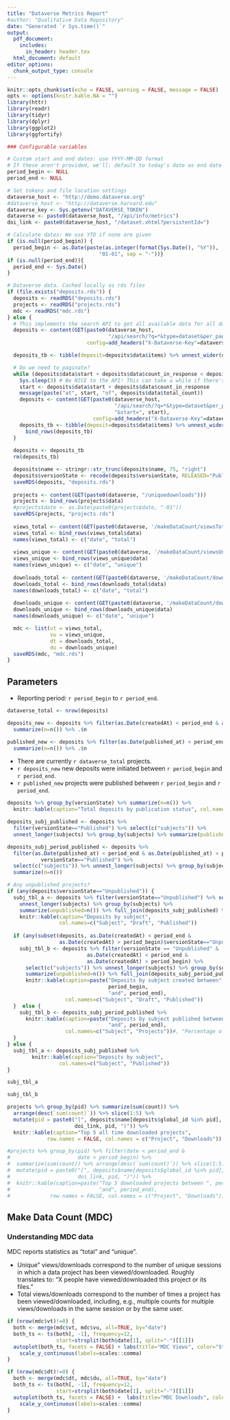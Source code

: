 ```yaml
---
title: "Dataverse Metrics Report"
#author: "Qualitative Data Repository"
date: "Generated `r Sys.time()`"
output:
  pdf_document: 
    includes:
      in_header: header.tex
  html_document: default
editor_options:
  chunk_output_type: console
---
```


```r
knitr::opts_chunk$set(echo = FALSE, warning = FALSE, message = FALSE) 
opts <- options(knitr.kable.NA = "")
library(httr)
library(readr)
library(tidyr)
library(dplyr)
library(ggplot2)
library(ggfortify)

### Configurable variables

# Custom start and end dates: use YYYY-MM-DD format
# If these aren't provided, we'll: default to today's date as end date and to the beginning of the year as the start date
period_begin <- NULL
period_end <- NULL

# Set tokens and file location settings
dataverse_host <- "http://demo.dataverse.org"
#dataverse_host <- "http://dataverse.harvard.edu"
dataverse_key <- Sys.getenv("DATAVERSE_TOKEN")
dataverse <- paste0(dataverse_host, "/api/info/metrics")
doi_link <- paste0(dataverse_host, "/dataset.xhtml?persistentId=")

# Calculate dates: We use YTD if none are given
if (is.null(period_begin)) {
  period_begin <- as.Date(paste(as.integer(format(Sys.Date(), "%Y")),
                              "01-01", sep = "-"))}
if (is.null(period_end)){
  period_end <- Sys.Date()
}

# Dataverse data. Cached locally as rds files
if (file.exists("deposits.rds")) {
  deposits <- readRDS("deposits.rds")
  projects <- readRDS("projects.rds")
  mdc <- readRDS("mdc.rds")
} else {
  # This implements the search API to get all available data for all datasets
  deposits <- content(GET(paste0(dataverse_host,
                                 "/api/search/?q=*&type=dataset&per_page=1000"),
                          config=add_headers("X-Dataverse-Key"=dataverse_key)))

  deposits_tb <- tibble(deposit=deposits$data$items) %>% unnest_wider(deposit)

  # Do we need to paginate?
  while (deposits$data$start + deposits$data$count_in_response < deposits$data$total_count) {
    Sys.sleep(3) # Be NICE to the API! This can take a while if there's lots of projects
    start <- deposits$data$start + deposits$data$count_in_response
    message(paste("at", start, "of", deposits$data$total_count))
    deposits <- content(GET(paste0(dataverse_host,
                                   "/api/search/?q=*&type=dataset&per_page=1000",
                                   "&start=", start),
                            config=add_headers("X-Dataverse-Key"=dataverse_key)))
    deposits_tb <- tibble(deposit=deposits$data$items) %>% unnest_wider(deposit) %>% 
      bind_rows(deposits_tb)
  }
  
  deposits <- deposits_tb
  rm(deposits_tb)

  deposits$name <- stringr::str_trunc(deposits$name, 75, "right")
  deposits$versionState <- recode(deposits$versionState, RELEASED="Published", DRAFT="Unpublished")
  saveRDS(deposits, "deposits.rds")
  
  projects <- content(GET(paste0(dataverse, "/uniquedownloads")))
  projects <- bind_rows(projects$data)
  #projects$date <- as.Date(paste0(projects$date, "-01"))
  saveRDS(projects, "projects.rds")
  
  views_total <- content(GET(paste0(dataverse, '/makeDataCount/viewsTotal/monthly')))
  views_total <- bind_rows(views_total$data)
  names(views_total) <- c("date", "total")
  
  views_unique <- content(GET(paste0(dataverse, '/makeDataCount/viewsUnique/monthly')))
  views_unique <- bind_rows(views_unique$data)
  names(views_unique) <- c("date", "unique")
  
  downloads_total <- content(GET(paste0(dataverse, '/makeDataCount/downloadsTotal/monthly')))
  downloads_total <- bind_rows(downloads_total$data)
  names(downloads_total) <- c("date", "total")
  
  downloads_unique <- content(GET(paste0(dataverse, '/makeDataCount/downloadsUnique/monthly')))
  downloads_unique <- bind_rows(downloads_unique$data)
  names(downloads_unique) <- c("date", "unique")

  mdc <- list(vt = views_total,
              vu = views_unique,
              dt = downloads_total,
              du = downloads_unique)
  saveRDS(mdc, "mdc.rds")
}

```

## Parameters

- Reporting period: `r period_begin` to `r period_end`.

```r
dataverse_total <- nrow(deposits)

deposits_new <- deposits %>% filter(as.Date(createdAt) < period_end & as.Date(createdAt) > period_begin) %>%
  summarize(n=n()) %>% .$n

published_new <- deposits %>% filter(as.Date(published_at) < period_end & as.Date(published_at) > period_begin) %>%
  summarize(n=n()) %>% .$n
```

- There are currently `r dataverse_total` projects. 
- `r deposits_new` new deposits were initiated between `r period_begin` and `r period_end`.
- `r published_new` projects were published between `r period_begin` and `r period_end`.

```r
deposits %>% group_by(versionState) %>% summarize(n=n()) %>%
  knitr::kable(caption="Total deposits by publication status", col.names=c("Status", "Deposits"))

deposits_subj_published <- deposits %>% 
  filter(versionState=="Published") %>% select(c("subjects")) %>%
  unnest_longer(subjects) %>% group_by(subjects) %>% summarize(published=n())

deposits_subj_period_published <- deposits %>% 
  filter(as.Date(published_at) < period_end & as.Date(published_at) > period_begin & 
           versionState=="Published") %>%
  select(c("subjects")) %>% unnest_longer(subjects) %>% group_by(subjects) %>%
  summarize(n=n())

# Any unpublished projects?
if (any(deposits$versionState=="Unpublished")) {
  subj_tbl_a <- deposits %>% filter(versionState=="Unpublished") %>% select(c("subjects")) %>%
    unnest_longer(subjects) %>% group_by(subjects) %>%
    summarize(unpublished=n()) %>% full_join(deposits_subj_published) %>%
    knitr::kable(caption="Deposits by subject",
                 col.names=c("Subject", "Draft", "Published"))
  
  if (any(subset(deposits, as.Date(createdAt) < period_end &
                 as.Date(createdAt) > period_begin)$versionState=="Unpublished")) {
    subj_tbl_b <- deposits %>% filter(versionState == "Unpublished" & 
                          as.Date(createdAt) < period_end &
                          as.Date(createdAt) > period_begin) %>%
      select(c("subjects")) %>% unnest_longer(subjects) %>% group_by(subjects) %>%
      summarize(unpublished=n()) %>% full_join(deposits_subj_period_published) %>%
      knitr::kable(caption=paste("Deposits by subject created between", 
                                 period_begin,
                                 "and", period_end),
                   col.names=c("Subject", "Draft", "Published")) 
  }  else {
    subj_tbl_b <- deposits_subj_period_published %>% 
      knitr::kable(caption=paste("Deposits by subject published between", period_begin,
                                 "and", period_end),
                   col.names=c("Subject", "Projects"))#, "Percentage of projects"))
  }
} else {
  subj_tbl_a <- deposits_subj_published %>% 
        knitr::kable(caption="Deposits by subject",
                 col.names=c("Subject", "Published"))
}

subj_tbl_a

subj_tbl_b
```

```r
projects %>% group_by(pid) %>% summarize(sum(count)) %>% 
  arrange(desc(`sum(count)`)) %>% slice(1:5) %>%
  mutate(pid = paste0("[", deposits$name[deposits$global_id %in% pid], "](", 
                      doi_link, pid, ")")) %>%
  knitr::kable(caption="Top 5 all time downloaded projects",
             row.names = FALSE, col.names = c("Project", "Downloads"))

#projects %>% group_by(pid) %>% filter(date < period_end &
#                      date > period_begin) %>% 
#  summarize(sum(count)) %>% arrange(desc(`sum(count)`)) %>% slice(1:5) %>%
#  mutate(pid = paste0("[", deposits$name[deposits$global_id %in% pid], "](", 
#                      doi_link, pid, ")")) %>%
#  knitr::kable(caption=paste("Top 5 downloaded projects between ", period_begin,
#                             "and", period_end),
#             row.names = FALSE, col.names = c("Project", "Downloads"))
```

## Make Data Count (MDC)

### Understanding MDC data

MDC reports statistics as "total" and "unique". 

- Unique" views/downloads correspond to the number of unique sessions in which a data project has been viewed/downloaded. Roughly translates to: "X people have viewed/downloaded this project or its files."
- Total views/downloads correspond to the number of times a project has been viewed/downloaded, including, e.g., multiple counts for multiple views/downloads in the same session or by the same user.

```r
if (nrow(mdc$vt)!=0) {
  both <- merge(mdc$vt, mdc$vu, all=TRUE, by="date")
  both_ts <- ts(both[, -1], frequency=12, 
                start=strsplit(both$date[1], split="-")[[1]])
  autoplot(both_ts, facets = FALSE) + labs(title="MDC Views", color="Statistic") +
    scale_y_continuous(labels=scales::comma)
}
```



```r
if (nrow(mdc$dt)!=0) {
  both <- merge(mdc$dt, mdc$du, all=TRUE, by="date")
  both_ts <- ts(both[, -1], frequency=12, 
                start=strsplit(both$date[1], split="-")[[1]])
  autoplot(both_ts, facets = FALSE) +  labs(title="MDC Downloads", color="Statistic") +
    scale_y_continuous(labels=scales::comma)
}
```

